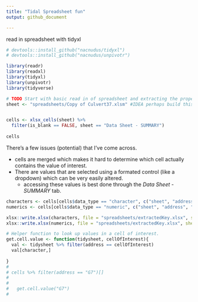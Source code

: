 ```yaml
---
title: "Tidal Spreadsheet fun"
output: github_document

---
```


read in spreadsheet with tidyxl
```r
# devtools::install_github("nacnudus/tidyxl")
# devtools::install_github("nacnudus/unpivotr")

library(readr)
library(readxl)
library(tidyxl)
library(unpivotr)
library(tidyverse)

```

```r

# TODO Start with basic read in of spreadsheet and extracting the proper cells.
sheet <- "spreadsheets/Copy of Culvert37.xlsm" #IDEA perhaps build this as a shiny gadget to allow for pushing onto the web for others?


cells <- xlsx_cells(sheet) %>% 
  filter(is_blank == FALSE, sheet == "Data Sheet - SUMMARY") 
  
cells

```
There's a few issues (potential) that I've come across.  

* cells are merged which makes it hard to determine which cell actually contains the value of interest.  
* There are values that are selected using a formated control (like a dropdown) which can be very easily altered.  
  + accessing these values is best done through the *Data Sheet - SUMMARY* tab.  
  
```r
characters <- cells[cells$data_type == "character", c("sheet", "address", "character")]
numerics <- cells[cells$data_type == "numeric", c("sheet", "address", "numeric")]

```

```r

xlsx::write.xlsx(characters, file = "spreadsheets/extractedKey.xlsx", sheetName = "Likely keys") 
xlsx::write.xlsx(numerics, file = "spreadsheets/extractedKey.xlsx", sheetName = "Likely values", append = TRUE)

# Helper function to look up values in a cell of interest.
get.cell.value <- function(tidysheet, cellOfInterest){
  val <- tidysheet %>% filter(address == cellOfInterest)
  val[character,]
  
}
# 
# cells %>% filter(address == "G7")[]
#   
#   
#   get.cell.value("G7")
#   
  
```

